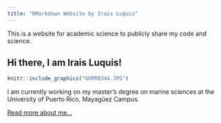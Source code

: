 ```yaml
---
title: "RMarkdown Website by Irais Luquis"
---
```

This is a website for academic science to publicly share my code and science.


## Hi there, I am Irais Luquis!

```r
knitr::include_graphics("GOPR0344.JPG")
```

I am currently working on my master’s degree on marine sciences at the University of Puerto Rico, Mayagüez Campus. 
 

[Read more about me...](about.html)


